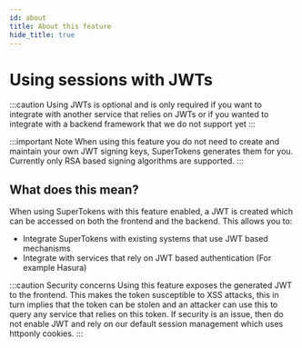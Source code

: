 ```yaml
---
id: about
title: About this feature
hide_title: true
---
```


<!-- COPY DOCS -->
<!-- ./session/common-customizations/sessions/with-jwt/about.mdx -->

# Using sessions with JWTs

:::caution
Using JWTs is optional and is only required if you want to integrate with another service that relies on JWTs or if you wanted to integrate with a backend framework that we do not support yet
:::

:::important Note
When using this feature you do not need to create and maintain your own JWT signing keys, SuperTokens generates them for you. Currently only RSA based signing algorithms are supported.
:::

## What does this mean?

When using SuperTokens with this feature enabled, a JWT is created which can be accessed on both the frontend and the backend. This allows you to:

- Integrate SuperTokens with existing systems that use JWT based mechanisms
- Integrate with services that rely on JWT based authentication (For example Hasura)

:::caution Security concerns
Using this feature exposes the generated JWT to the frontend. This makes the token susceptible to XSS attacks, this in turn implies that the token can be stolen and an attacker can use this to query any service that relies on this token. If security is an issue, then do not enable JWT and rely on our default session management which uses httponly cookies.
:::

